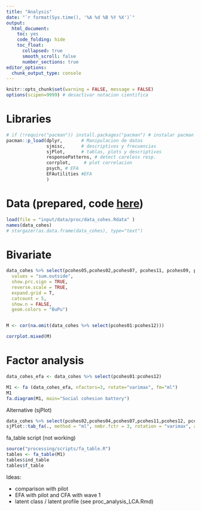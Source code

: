 ---
title: "Analysis"
date: "`r format(Sys.time(), '%A %d %B %Y %X')`"
output: 
  html_document: 
    toc: yes
    code_folding: hide
    toc_float: 
      collapsed: true
      smooth_scroll: false
      number_sections: true
editor_options: 
  chunk_output_type: console
---

```{r setup, echo=FALSE}
knitr::opts_chunk$set(warning = FALSE, message = FALSE)
options(scipen=9999) # desactivar notacion cientifica
```


# Libraries

```{r}
# if (!require("pacman")) install.packages("pacman") # instalar pacman
pacman::p_load(dplyr,       # Manipulacion de datos 
               sjmisc,      # descriptivos y frecuencias
               sjPlot,      # tablas, plots y descriptivos
               responsePatterns, # detect careless resp.
               corrplot,     # plot correlacion
               psych, # EFA
               EFAutilities #EFA
               )
```

# Data (prepared, code [here](processing/prod_prep.html))

```{r}
load(file = "input/data/proc/data_cohes.Rdata" )
names(data_cohes)
# stargazer(as.data.frame(data_cohes), type="text")
```


# Bivariate 

```{r}
data_cohes %>% select(pcohes05,pcohes02,pcohes07, pcohes11, pcohes09, pcohes04,pcohes01,pcohes12,pcohes10,pcohes06,pcohes03,pcohes08) %>% plot_likert(.,
  values = "sum.outside",
  show.prc.sign = TRUE,
  reverse.scale = TRUE,
  expand.grid = T,
  catcount = 5,
  show.n = FALSE,
  geom.colors = "BuPu")


M <- cor(na.omit(data_cohes %>% select(pcohes01:pcohes12)))

corrplot.mixed(M)


```

# Factor analysis

```{r}
data_cohes_efa <- data_cohes %>% select(pcohes01:pcohes12)

M1 <- fa (data_cohes_efa, nfactors=3, rotate="varimax", fm="ml")
M1
fa.diagram(M1, main="Social cohesion battery")

```


Alternative (sjPlot)

```{r}
data_cohes %>% select(pcohes02,pcohes04,pcohes07,pcohes11,pcohes12, pcohes01,pcohes03,pcohes05,pcohes08,pcohes09, pcohes06,pcohes10) %>%  
sjPlot::tab_fa(., method = "ml", nmbr.fctr = 3, rotation = "varimax", alternate.rows = FALSE)
```


fa_table script  (not working)

```{r eval=FALSE}
source("processing/scripts/fa_table.R")
tables <- fa_table(M1)
tables$ind_table
tables$f_table
```


Ideas:

- comparison with pilot
- EFA with pilot and CFA with wave 1
- latent class / latent profile (see proc_analysis_LCA.Rmd)





